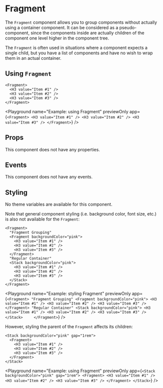 # Fragment

The `Fragment` component allows you to group components without actually using a container component.
It can be considered as a pseudo-component,
since the components inside are actually children of the component one level higher in the component tree.

The `Fragment` is often used in situations where a component expects a single child,
but you have a list of components and have no wish to wrap them in an actual container.

## Using `Fragment`

```ueml copy
<Fragment>
  <H3 value="Item #1" />
  <H3 value="Item #2" />
  <H3 value="Item #3" />
</Fragment>
```

<Playground
  name="Example: using Fragment"
  previewOnly
  app={`
  <Fragment>
    <H3 value="Item #1" />
    <H3 value="Item #2" />
    <H3 value="Item #3" />
  </Fragment>
  `}
/>

## Props

This component does not have any properties.

## Events

This component does not have any events.

## Styling

No theme variables are available for this component.

Note that general component styling (i.e. background color, font size, etc.) is also not available for the `Fragment`:

```ueml copy
<Fragment>
  "Fragment Grouping"
  <Fragment backgroundColor="pink">
    <H3 value="Item #1" />
    <H3 value="Item #2" />
    <H3 value="Item #3" />
  </Fragment>
  "Regular Container"
  <Stack backgroundColor="pink">
    <H3 value="Item #1" />
    <H3 value="Item #2" />
    <H3 value="Item #3" />
  </Stack>    
</Fragment>
```

<Playground
  name="Example: styling Fragment"
  previewOnly
  app={`
  <Fragment>
    "Fragment Grouping"
    <Fragment backgroundColor="pink">
      <H3 value="Item #1" />
      <H3 value="Item #2" />
      <H3 value="Item #3" />
    </Fragment>
    "Regular Container"
    <Stack backgroundColor="pink">
      <H3 value="Item #1" />
      <H3 value="Item #2" />
      <H3 value="Item #3" />
    </Stack>    
  </Fragment>
  `}
/>

However, styling the parent of the `Fragment` affects its children:

```ueml copy
<Stack backgroundColor="pink" gap="1rem">
  <Fragment>
    <H3 value="Item #1" />
    <H3 value="Item #2" />
    <H3 value="Item #3" />
  </Fragment>
</Stack>
```

<Playground
  name="Example: using Fragment"
  previewOnly
  app={`
  <Stack backgroundColor="pink" gap="1rem">
    <Fragment>
      <H3 value="Item #1" />
      <H3 value="Item #2" />
      <H3 value="Item #3" />
    </Fragment>
  </Stack>
  `}
/>

